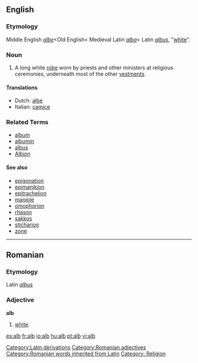 ==English==

===Etymology===
Middle English ''[[albe]]''<Old English< Medieval Latin ''[[alba]]''< Latin ''[[albus]]'', "[[white]]".

===Noun===
{{en-noun}}
# A long white [[robe]] worn by priests and other ministers at religious ceremonies, underneath most of the other [[vestments]].

====Translations====
{{top}}
*Dutch: [[albe]]
*Italian: [[camice]] {{m}}
{{mid}}
{{bottom}}

===Related Terms===
*[[album]]
*[[albumin]]
*[[albus]]
*[[Albion]]

====See also====
*[[epigonation]]
*[[epimanikion]]
*[[epitrachelion]]
*[[maniple]]
*[[omophorion]]
*[[rhason]]
*[[sakkos]]
*[[sticharion]]
*[[zone]]

----

==Romanian==
===Etymology===
Latin ''[[albus]]''
===Adjective===
'''alb'''
#[[white]].

[[Category:Latin derivations]]
[[Category:Romanian adjectives]]
[[Category:Romanian words inherited from Latin]]
[[Category: Religion]]

[[es:alb]]
[[fr:alb]]
[[io:alb]]
[[hu:alb]]
[[pt:alb]]
[[vi:alb]]
